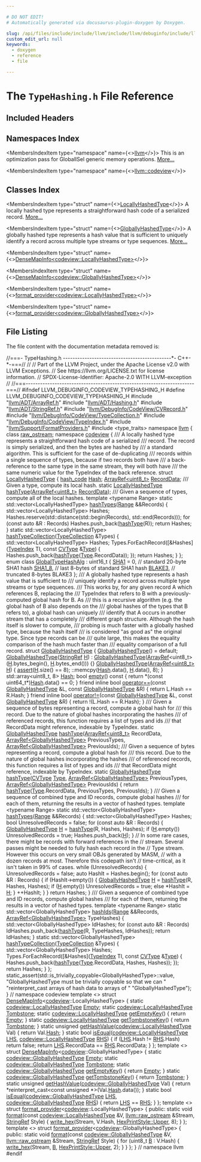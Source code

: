 ```yaml
---

# DO NOT EDIT!
# Automatically generated via docusaurus-plugin-doxygen by Doxygen.

slug: /api/files/include/include/llvm/include/llvm/debuginfo/include/llvm/debuginfo/codeview/typehashing-h
custom_edit_url: null
keywords:
  - doxygen
  - reference
  - file

---
```





# The `TypeHashing.h` File Reference

<DoxygenPage pluginConfig={pluginConfig}>



## Included Headers

<IncludesList>
<IncludesListItem
  filePath="llvm/ADT/ArrayRef.h"
  permalink="/docs/api/files/include/include/llvm/include/llvm/adt/arrayref-h"
  isLocal="true" />
<IncludesListItem
  filePath="llvm/ADT/Hashing.h"
  permalink="/docs/api/files/include/include/llvm/include/llvm/adt/hashing-h"
  isLocal="true" />
<IncludesListItem
  filePath="llvm/ADT/StringRef.h"
  permalink="/docs/api/files/include/include/llvm/include/llvm/adt/stringref-h"
  isLocal="true" />
<IncludesListItem
  filePath="llvm/DebugInfo/CodeView/CVRecord.h"
  permalink="/docs/api/files/include/include/llvm/include/llvm/debuginfo/include/llvm/debuginfo/codeview/cvrecord-h"
  isLocal="true" />
<IncludesListItem
  filePath="llvm/DebugInfo/CodeView/TypeCollection.h"
  permalink="/docs/api/files/include/include/llvm/include/llvm/debuginfo/include/llvm/debuginfo/codeview/typecollection-h"
  isLocal="true" />
<IncludesListItem
  filePath="llvm/DebugInfo/CodeView/TypeIndex.h"
  permalink="/docs/api/files/include/include/llvm/include/llvm/debuginfo/include/llvm/debuginfo/codeview/typeindex-h"
  isLocal="true" />
<IncludesListItem
  filePath="llvm/Support/FormatProviders.h"
  permalink="/docs/api/files/include/include/llvm/include/llvm/support/formatproviders-h"
  isLocal="true" />
<IncludesListItem
  filePath="type_traits"
  permalink=""
  isLocal="false" />
</IncludesList>

## Namespaces Index

<MembersIndex>

<MembersIndexItem
  type="namespace"
  name={<><a href="/docs/api/namespaces/llvm">llvm</a></>}>
This is an optimization pass for GlobalISel generic memory operations. <a href="/docs/api/namespaces/llvm/#details">More...</a>
</MembersIndexItem>

<MembersIndexItem
  type="namespace"
  name={<><a href="/docs/api/namespaces/llvm/codeview">llvm::codeview</a></>}>
</MembersIndexItem>

</MembersIndex>

## Classes Index

<MembersIndex>

<MembersIndexItem
  type="struct"
  name={<><a href="/docs/api/structs/llvm/codeview/locallyhashedtype">LocallyHashedType</a></>}>
A locally hashed type represents a straightforward hash code of a serialized record. <a href="/docs/api/structs/llvm/codeview/locallyhashedtype/#details">More...</a>
</MembersIndexItem>

<MembersIndexItem
  type="struct"
  name={<><a href="/docs/api/structs/llvm/codeview/globallyhashedtype">GloballyHashedType</a></>}>
A globally hashed type represents a hash value that is sufficient to uniquely identify a record across multiple type streams or type sequences. <a href="/docs/api/structs/llvm/codeview/globallyhashedtype/#details">More...</a>
</MembersIndexItem>

<MembersIndexItem
  type="struct"
  name={<><a href="/docs/api/structs/llvm/densemapinfo-d4c6dcfa77293e610b110598fc7b9f83">DenseMapInfo&lt;codeview::LocallyHashedType&gt;</a></>}>
</MembersIndexItem>

<MembersIndexItem
  type="struct"
  name={<><a href="/docs/api/structs/llvm/densemapinfo-faf352d6e414689b835e290211af46e2">DenseMapInfo&lt;codeview::GloballyHashedType&gt;</a></>}>
</MembersIndexItem>

<MembersIndexItem
  type="struct"
  name={<><a href="/docs/api/structs/llvm/format-provider-d4c6dcfa77293e610b110598fc7b9f83">format_provider&lt;codeview::LocallyHashedType&gt;</a></>}>
</MembersIndexItem>

<MembersIndexItem
  type="struct"
  name={<><a href="/docs/api/structs/llvm/format-provider-faf352d6e414689b835e290211af46e2">format_provider&lt;codeview::GloballyHashedType&gt;</a></>}>
</MembersIndexItem>

</MembersIndex>


## File Listing

The file content with the documentation metadata removed is:

<ProgramListing>

<Link id="l00001" /><CodeLine lineNumber="1"><Highlight kind="comment">//===- TypeHashing.h ---------------------------------------------&#42;- C++-&#42;-===//</Highlight><Highlight kind="normal"></Highlight></CodeLine>
<Link id="l00002" /><CodeLine lineNumber="2"><Highlight kind="normal"></Highlight><Highlight kind="comment">//</Highlight><Highlight kind="normal"></Highlight></CodeLine>
<Link id="l00003" /><CodeLine lineNumber="3"><Highlight kind="normal"></Highlight><Highlight kind="comment">// Part of the LLVM Project, under the Apache License v2.0 with LLVM Exceptions.</Highlight><Highlight kind="normal"></Highlight></CodeLine>
<Link id="l00004" /><CodeLine lineNumber="4"><Highlight kind="normal"></Highlight><Highlight kind="comment">// See https://llvm.org/LICENSE.txt for license information.</Highlight><Highlight kind="normal"></Highlight></CodeLine>
<Link id="l00005" /><CodeLine lineNumber="5"><Highlight kind="normal"></Highlight><Highlight kind="comment">// SPDX-License-Identifier: Apache-2.0 WITH LLVM-exception</Highlight><Highlight kind="normal"></Highlight></CodeLine>
<Link id="l00006" /><CodeLine lineNumber="6"><Highlight kind="normal"></Highlight><Highlight kind="comment">//</Highlight><Highlight kind="normal"></Highlight></CodeLine>
<Link id="l00007" /><CodeLine lineNumber="7"><Highlight kind="normal"></Highlight><Highlight kind="comment">//===----------------------------------------------------------------------===//</Highlight><Highlight kind="normal"></Highlight></CodeLine>
<Link id="l00008" /><CodeLine lineNumber="8"><Highlight kind="normal"></Highlight></CodeLine>
<Link id="l00009" /><CodeLine lineNumber="9"><Highlight kind="normal"></Highlight><Highlight kind="preprocessor">#ifndef LLVM&#95;DEBUGINFO&#95;CODEVIEW&#95;TYPEHASHING&#95;H</Highlight><Highlight kind="normal"></Highlight></CodeLine>
<Link id="l00010" /><CodeLine lineNumber="10"><Highlight kind="normal"></Highlight><Highlight kind="preprocessor">#define LLVM&#95;DEBUGINFO&#95;CODEVIEW&#95;TYPEHASHING&#95;H</Highlight><Highlight kind="normal"></Highlight></CodeLine>
<Link id="l00011" /><CodeLine lineNumber="11"><Highlight kind="normal"></Highlight></CodeLine>
<Link id="l00012" /><CodeLine lineNumber="12"><Highlight kind="normal"></Highlight><Highlight kind="preprocessor">#include &quot;<a href="/docs/api/files/include/include/llvm/include/llvm/adt/arrayref-h">llvm/ADT/ArrayRef.h</a>&quot;</Highlight><Highlight kind="normal"></Highlight></CodeLine>
<Link id="l00013" /><CodeLine lineNumber="13"><Highlight kind="normal"></Highlight><Highlight kind="preprocessor">#include &quot;<a href="/docs/api/files/include/include/llvm/include/llvm/adt/hashing-h">llvm/ADT/Hashing.h</a>&quot;</Highlight><Highlight kind="normal"></Highlight></CodeLine>
<Link id="l00014" /><CodeLine lineNumber="14"><Highlight kind="normal"></Highlight><Highlight kind="preprocessor">#include &quot;<a href="/docs/api/files/include/include/llvm/include/llvm/adt/stringref-h">llvm/ADT/StringRef.h</a>&quot;</Highlight><Highlight kind="normal"></Highlight></CodeLine>
<Link id="l00015" /><CodeLine lineNumber="15"><Highlight kind="normal"></Highlight></CodeLine>
<Link id="l00016" /><CodeLine lineNumber="16"><Highlight kind="normal"></Highlight><Highlight kind="preprocessor">#include &quot;<a href="/docs/api/files/include/include/llvm/include/llvm/debuginfo/include/llvm/debuginfo/codeview/cvrecord-h">llvm/DebugInfo/CodeView/CVRecord.h</a>&quot;</Highlight><Highlight kind="normal"></Highlight></CodeLine>
<Link id="l00017" /><CodeLine lineNumber="17"><Highlight kind="normal"></Highlight><Highlight kind="preprocessor">#include &quot;<a href="/docs/api/files/include/include/llvm/include/llvm/debuginfo/include/llvm/debuginfo/codeview/typecollection-h">llvm/DebugInfo/CodeView/TypeCollection.h</a>&quot;</Highlight><Highlight kind="normal"></Highlight></CodeLine>
<Link id="l00018" /><CodeLine lineNumber="18"><Highlight kind="normal"></Highlight><Highlight kind="preprocessor">#include &quot;<a href="/docs/api/files/include/include/llvm/include/llvm/debuginfo/include/llvm/debuginfo/codeview/typeindex-h">llvm/DebugInfo/CodeView/TypeIndex.h</a>&quot;</Highlight><Highlight kind="normal"></Highlight></CodeLine>
<Link id="l00019" /><CodeLine lineNumber="19"><Highlight kind="normal"></Highlight></CodeLine>
<Link id="l00020" /><CodeLine lineNumber="20"><Highlight kind="normal"></Highlight><Highlight kind="preprocessor">#include &quot;<a href="/docs/api/files/include/include/llvm/include/llvm/support/formatproviders-h">llvm/Support/FormatProviders.h</a>&quot;</Highlight><Highlight kind="normal"></Highlight></CodeLine>
<Link id="l00021" /><CodeLine lineNumber="21"><Highlight kind="normal"></Highlight></CodeLine>
<Link id="l00022" /><CodeLine lineNumber="22"><Highlight kind="normal"></Highlight><Highlight kind="preprocessor">#include &lt;type&#95;traits&gt;</Highlight><Highlight kind="normal"></Highlight></CodeLine>
<Link id="l00023" /><CodeLine lineNumber="23"><Highlight kind="normal"></Highlight></CodeLine>
<Link id="l00024" /><CodeLine lineNumber="24"><Highlight kind="normal"></Highlight><Highlight kind="keyword">namespace </Highlight><Highlight kind="normal"><a href="/docs/api/namespaces/llvm">llvm</a> &#123;</Highlight></CodeLine>
<Link id="l00025" /><CodeLine lineNumber="25"><Highlight kind="normal"></Highlight><Highlight kind="keyword">class </Highlight><Highlight kind="normal"><a href="/docs/api/classes/llvm/raw-ostream">raw&#95;ostream</a>;</Highlight></CodeLine>
<Link id="l00026" /><CodeLine lineNumber="26"><Highlight kind="normal"></Highlight><Highlight kind="keyword">namespace </Highlight><Highlight kind="normal"><a href="/docs/api/namespaces/llvm/codeview">codeview</a> &#123;</Highlight></CodeLine>
<Link id="l00027" /><CodeLine lineNumber="27"><Highlight kind="normal"></Highlight><Highlight kind="comment"></Highlight></CodeLine>
<Link id="l00028" /><CodeLine lineNumber="28"><Highlight kind="comment">/// A locally hashed type represents a straightforward hash code of a serialized</Highlight></CodeLine>
<Link id="l00029" /><CodeLine lineNumber="29"><Highlight kind="comment">/// record.  The record is simply serialized, and then the bytes are hashed by</Highlight></CodeLine>
<Link id="l00030" /><CodeLine lineNumber="30"><Highlight kind="comment">/// a standard algorithm.  This is sufficient for the case of de-duplicating</Highlight></CodeLine>
<Link id="l00031" /><CodeLine lineNumber="31"><Highlight kind="comment">/// records within a single sequence of types, because if two records both have</Highlight></CodeLine>
<Link id="l00032" /><CodeLine lineNumber="32"><Highlight kind="comment">/// a back-reference to the same type in the same stream, they will both have</Highlight></CodeLine>
<Link id="l00033" /><CodeLine lineNumber="33"><Highlight kind="comment">/// the same numeric value for the TypeIndex of the back reference.</Highlight><Highlight kind="normal"></Highlight></CodeLine>
<Link id="l00034" /><CodeLine lineNumber="34" lineLink="/docs/api/structs/llvm/codeview/locallyhashedtype"><Highlight kind="normal"></Highlight><Highlight kind="keyword">struct </Highlight><Highlight kind="normal"><a href="/docs/api/structs/llvm/codeview/locallyhashedtype">LocallyHashedType</a> &#123;</Highlight></CodeLine>
<Link id="l00035" /><CodeLine lineNumber="35" lineLink="/docs/api/structs/llvm/codeview/locallyhashedtype/#a85cd82d5bbaa083c57837d4c8b3f8578"><Highlight kind="normal">  <a href="/docs/api/classes/llvm/hash-code">hash&#95;code</a> <a href="/docs/api/structs/llvm/codeview/locallyhashedtype/#a85cd82d5bbaa083c57837d4c8b3f8578">Hash</a>;</Highlight></CodeLine>
<Link id="l00036" /><CodeLine lineNumber="36" lineLink="/docs/api/structs/llvm/codeview/locallyhashedtype/#aa9b806a28c3c7d7ea24c0d3c0d265949"><Highlight kind="normal">  <a href="/docs/api/classes/llvm/arrayref">ArrayRef&lt;uint8&#95;t&gt;</a> <a href="/docs/api/structs/llvm/codeview/locallyhashedtype/#aa9b806a28c3c7d7ea24c0d3c0d265949">RecordData</a>;</Highlight></CodeLine>
<Link id="l00037" /><CodeLine lineNumber="37"><Highlight kind="normal"></Highlight><Highlight kind="comment"></Highlight></CodeLine>
<Link id="l00038" /><CodeLine lineNumber="38"><Highlight kind="comment">  /// Given a type, compute its local hash.</Highlight><Highlight kind="normal"></Highlight></CodeLine>
<Link id="l00039" /><CodeLine lineNumber="39"><Highlight kind="normal">  </Highlight><Highlight kind="keyword">static</Highlight><Highlight kind="normal"> <a href="/docs/api/structs/llvm/codeview/locallyhashedtype">LocallyHashedType</a> <a href="/docs/api/structs/llvm/codeview/locallyhashedtype/#a95b9c5b9df74bf984d5d5ad171f7c7fc">hashType</a>(<a href="/docs/api/classes/llvm/arrayref">ArrayRef&lt;uint8&#95;t&gt;</a> <a href="/docs/api/structs/llvm/codeview/locallyhashedtype/#aa9b806a28c3c7d7ea24c0d3c0d265949">RecordData</a>);</Highlight></CodeLine>
<Link id="l00040" /><CodeLine lineNumber="40"><Highlight kind="normal"></Highlight><Highlight kind="comment"></Highlight></CodeLine>
<Link id="l00041" /><CodeLine lineNumber="41"><Highlight kind="comment">  /// Given a sequence of types, compute all of the local hashes.</Highlight><Highlight kind="normal"></Highlight></CodeLine>
<Link id="l00042" /><CodeLine lineNumber="42"><Highlight kind="normal">  </Highlight><Highlight kind="keyword">template</Highlight><Highlight kind="normal"> &lt;</Highlight><Highlight kind="keyword">typename</Highlight><Highlight kind="normal"> Range&gt;</Highlight></CodeLine>
<Link id="l00043" /><CodeLine lineNumber="43" lineLink="/docs/api/structs/llvm/codeview/locallyhashedtype/#aeb25ac1007b36d17e21eae83b855f01f"><Highlight kind="normal">  </Highlight><Highlight kind="keyword">static</Highlight><Highlight kind="normal"> std::vector&lt;LocallyHashedType&gt; <a href="/docs/api/structs/llvm/codeview/locallyhashedtype/#aeb25ac1007b36d17e21eae83b855f01f">hashTypes</a>(<a href="/docs/api/files/lib/lib/target/lib/target/nvptx/nvvmintrrange-cpp/#a34bd74317e3f04bfc4318c2d1a470877">Range</a> &amp;&amp;Records) &#123;</Highlight></CodeLine>
<Link id="l00044" /><CodeLine lineNumber="44"><Highlight kind="normal">    std::vector&lt;LocallyHashedType&gt; Hashes;</Highlight></CodeLine>
<Link id="l00045" /><CodeLine lineNumber="45"><Highlight kind="normal">    Hashes.reserve(std::distance(std::begin(Records), std::end(Records)));</Highlight></CodeLine>
<Link id="l00046" /><CodeLine lineNumber="46"><Highlight kind="normal">    </Highlight><Highlight kind="keywordflow">for</Highlight><Highlight kind="normal"> (</Highlight><Highlight kind="keyword">const</Highlight><Highlight kind="normal"> </Highlight><Highlight kind="keyword">auto</Highlight><Highlight kind="normal"> &amp;R : Records)</Highlight></CodeLine>
<Link id="l00047" /><CodeLine lineNumber="47"><Highlight kind="normal">      Hashes.push&#95;back(<a href="/docs/api/structs/llvm/codeview/locallyhashedtype/#a95b9c5b9df74bf984d5d5ad171f7c7fc">hashType</a>(R));</Highlight></CodeLine>
<Link id="l00048" /><CodeLine lineNumber="48"><Highlight kind="normal"></Highlight></CodeLine>
<Link id="l00049" /><CodeLine lineNumber="49"><Highlight kind="normal">    </Highlight><Highlight kind="keywordflow">return</Highlight><Highlight kind="normal"> Hashes;</Highlight></CodeLine>
<Link id="l00050" /><CodeLine lineNumber="50"><Highlight kind="normal">  &#125;</Highlight></CodeLine>
<Link id="l00051" /><CodeLine lineNumber="51"><Highlight kind="normal"></Highlight></CodeLine>
<Link id="l00052" /><CodeLine lineNumber="52"><Highlight kind="normal">  </Highlight><Highlight kind="keyword">static</Highlight><Highlight kind="normal"> std::vector&lt;LocallyHashedType&gt;</Highlight></CodeLine>
<Link id="l00053" /><CodeLine lineNumber="53" lineLink="/docs/api/structs/llvm/codeview/locallyhashedtype/#a4d9d240204f798f816a5c00574041a86"><Highlight kind="normal">  <a href="/docs/api/structs/llvm/codeview/locallyhashedtype/#a4d9d240204f798f816a5c00574041a86">hashTypeCollection</a>(<a href="/docs/api/classes/llvm/codeview/typecollection">TypeCollection</a> &amp;Types) &#123;</Highlight></CodeLine>
<Link id="l00054" /><CodeLine lineNumber="54"><Highlight kind="normal">    std::vector&lt;LocallyHashedType&gt; Hashes;</Highlight></CodeLine>
<Link id="l00055" /><CodeLine lineNumber="55"><Highlight kind="normal">    Types.ForEachRecord(&#91;&amp;Hashes&#93;(<a href="/docs/api/classes/llvm/codeview/typeindex">TypeIndex</a> TI, </Highlight><Highlight kind="keyword">const</Highlight><Highlight kind="normal"> <a href="/docs/api/namespaces/llvm/codeview/#a238eda31f74c0f0f3224f71b50b7d165">CVType</a> &amp;<a href="/docs/api/classes/llvm/type">Type</a>) &#123;</Highlight></CodeLine>
<Link id="l00056" /><CodeLine lineNumber="56"><Highlight kind="normal">      Hashes.push&#95;back(<a href="/docs/api/structs/llvm/codeview/locallyhashedtype/#a95b9c5b9df74bf984d5d5ad171f7c7fc">hashType</a>(<a href="/docs/api/classes/llvm/type">Type</a>.RecordData));</Highlight></CodeLine>
<Link id="l00057" /><CodeLine lineNumber="57"><Highlight kind="normal">    &#125;);</Highlight></CodeLine>
<Link id="l00058" /><CodeLine lineNumber="58"><Highlight kind="normal">    </Highlight><Highlight kind="keywordflow">return</Highlight><Highlight kind="normal"> Hashes;</Highlight></CodeLine>
<Link id="l00059" /><CodeLine lineNumber="59"><Highlight kind="normal">  &#125;</Highlight></CodeLine>
<Link id="l00060" /><CodeLine lineNumber="60"><Highlight kind="normal">&#125;;</Highlight></CodeLine>
<Link id="l00061" /><CodeLine lineNumber="61"><Highlight kind="normal"></Highlight></CodeLine>
<Link id="l00062" /><CodeLine lineNumber="62" lineLink="/docs/api/namespaces/llvm/codeview/#a1ec06922412c1f297e72b2134072621d"><Highlight kind="normal"></Highlight><Highlight kind="keyword">enum class</Highlight><Highlight kind="normal"> <a href="/docs/api/namespaces/llvm/codeview/#a1ec06922412c1f297e72b2134072621d">GlobalTypeHashAlg</a> : uint16&#95;t &#123;</Highlight></CodeLine>
<Link id="l00063" /><CodeLine lineNumber="63" lineLink="/docs/api/namespaces/llvm/codeview/#a1ec06922412c1f297e72b2134072621da9a9f4eb6d0036a164588b6ee74390442"><Highlight kind="normal">  <a href="/docs/api/namespaces/llvm/codeview/#ac62eaa823ce96895afe82d6676aaae21a9a9f4eb6d0036a164588b6ee74390442">SHA1</a> = 0, </Highlight><Highlight kind="comment">// standard 20-byte SHA1 hash</Highlight><Highlight kind="normal"></Highlight></CodeLine>
<Link id="l00064" /><CodeLine lineNumber="64" lineLink="/docs/api/namespaces/llvm/codeview/#a1ec06922412c1f297e72b2134072621da37fcf8f9674a0c9ef61a6dea438cc79f"><Highlight kind="normal">  <a href="/docs/api/namespaces/llvm/codeview/#a1ec06922412c1f297e72b2134072621da37fcf8f9674a0c9ef61a6dea438cc79f">SHA1&#95;8</a>,   </Highlight><Highlight kind="comment">// last 8-bytes of standard SHA1 hash</Highlight><Highlight kind="normal"></Highlight></CodeLine>
<Link id="l00065" /><CodeLine lineNumber="65" lineLink="/docs/api/namespaces/llvm/codeview/#a1ec06922412c1f297e72b2134072621da021508d03d4b477e1a922f793599d69f"><Highlight kind="normal">  <a href="/docs/api/namespaces/llvm/codeview/#a1ec06922412c1f297e72b2134072621da021508d03d4b477e1a922f793599d69f">BLAKE3</a>,   </Highlight><Highlight kind="comment">// truncated 8-bytes BLAKE3</Highlight><Highlight kind="normal"></Highlight></CodeLine>
<Link id="l00066" /><CodeLine lineNumber="66"><Highlight kind="normal">&#125;;</Highlight></CodeLine>
<Link id="l00067" /><CodeLine lineNumber="67"><Highlight kind="normal"></Highlight><Highlight kind="comment"></Highlight></CodeLine>
<Link id="l00068" /><CodeLine lineNumber="68"><Highlight kind="comment">/// A globally hashed type represents a hash value that is sufficient to</Highlight></CodeLine>
<Link id="l00069" /><CodeLine lineNumber="69"><Highlight kind="comment">/// uniquely identify a record across multiple type streams or type sequences.</Highlight></CodeLine>
<Link id="l00070" /><CodeLine lineNumber="70"><Highlight kind="comment">/// This works by, for any given record A which references B, replacing the</Highlight></CodeLine>
<Link id="l00071" /><CodeLine lineNumber="71"><Highlight kind="comment">/// TypeIndex that refers to B with a previously-computed global hash for B.  As</Highlight></CodeLine>
<Link id="l00072" /><CodeLine lineNumber="72"><Highlight kind="comment">/// this is a recursive algorithm (e.g. the global hash of B also depends on the</Highlight></CodeLine>
<Link id="l00073" /><CodeLine lineNumber="73"><Highlight kind="comment">/// global hashes of the types that B refers to), a global hash can uniquely</Highlight></CodeLine>
<Link id="l00074" /><CodeLine lineNumber="74"><Highlight kind="comment">/// identify that A occurs in another stream that has a completely</Highlight></CodeLine>
<Link id="l00075" /><CodeLine lineNumber="75"><Highlight kind="comment">/// different graph structure.  Although the hash itself is slower to compute,</Highlight></CodeLine>
<Link id="l00076" /><CodeLine lineNumber="76"><Highlight kind="comment">/// probing is much faster with a globally hashed type, because the hash itself</Highlight></CodeLine>
<Link id="l00077" /><CodeLine lineNumber="77"><Highlight kind="comment">/// is considered &quot;as good as&quot; the original type.  Since type records can be</Highlight></CodeLine>
<Link id="l00078" /><CodeLine lineNumber="78"><Highlight kind="comment">/// quite large, this makes the equality comparison of the hash much faster than</Highlight></CodeLine>
<Link id="l00079" /><CodeLine lineNumber="79"><Highlight kind="comment">/// equality comparison of a full record.</Highlight><Highlight kind="normal"></Highlight></CodeLine>
<Link id="l00080" /><CodeLine lineNumber="80" lineLink="/docs/api/structs/llvm/codeview/globallyhashedtype"><Highlight kind="normal"></Highlight><Highlight kind="keyword">struct </Highlight><Highlight kind="normal"><a href="/docs/api/structs/llvm/codeview/globallyhashedtype/#a9d71869a4b3222d94a767d6acaf44bfb">GloballyHashedType</a> &#123;</Highlight></CodeLine>
<Link id="l00081" /><CodeLine lineNumber="81" lineLink="/docs/api/structs/llvm/codeview/globallyhashedtype/#a9d71869a4b3222d94a767d6acaf44bfb"><Highlight kind="normal">  <a href="/docs/api/structs/llvm/codeview/globallyhashedtype/#a9d71869a4b3222d94a767d6acaf44bfb">GloballyHashedType</a>() = </Highlight><Highlight kind="keywordflow">default</Highlight><Highlight kind="normal">;</Highlight></CodeLine>
<Link id="l00082" /><CodeLine lineNumber="82" lineLink="/docs/api/structs/llvm/codeview/globallyhashedtype/#a6187e62765a3436e1a54be53185b2851"><Highlight kind="normal">  <a href="/docs/api/structs/llvm/codeview/globallyhashedtype/#a6187e62765a3436e1a54be53185b2851">GloballyHashedType</a>(<a href="/docs/api/classes/llvm/stringref">StringRef</a> <a href="/docs/api/files/lib/lib/support/md5-cpp/#ae42219072d798876e6b08e6b78614ff6">H</a>)</Highlight></CodeLine>
<Link id="l00083" /><CodeLine lineNumber="83"><Highlight kind="normal">      : <a href="/docs/api/structs/llvm/codeview/globallyhashedtype/#a9d71869a4b3222d94a767d6acaf44bfb">GloballyHashedType</a>(<a href="/docs/api/classes/llvm/arrayref">ArrayRef</a>&lt;uint8&#95;t&gt;(<a href="/docs/api/files/lib/lib/support/md5-cpp/#ae42219072d798876e6b08e6b78614ff6">H</a>.bytes&#95;begin(), <a href="/docs/api/files/lib/lib/support/md5-cpp/#ae42219072d798876e6b08e6b78614ff6">H</a>.bytes&#95;end())) &#123;&#125;</Highlight></CodeLine>
<Link id="l00084" /><CodeLine lineNumber="84" lineLink="/docs/api/structs/llvm/codeview/globallyhashedtype/#abb0a4bd82eb78f6b5d05100ecda36ca3"><Highlight kind="normal">  <a href="/docs/api/structs/llvm/codeview/globallyhashedtype/#abb0a4bd82eb78f6b5d05100ecda36ca3">GloballyHashedType</a>(<a href="/docs/api/classes/llvm/arrayref">ArrayRef&lt;uint8&#95;t&gt;</a> <a href="/docs/api/files/lib/lib/support/md5-cpp/#ae42219072d798876e6b08e6b78614ff6">H</a>) &#123;</Highlight></CodeLine>
<Link id="l00085" /><CodeLine lineNumber="85"><Highlight kind="normal">    <a href="/docs/api/files/lib/lib/target/lib/target/amdgpu/silowercontrolflow-cpp/#a4868c5d81c5ccc98c47aeab6244346a0">assert</a>(<a href="/docs/api/files/lib/lib/support/md5-cpp/#ae42219072d798876e6b08e6b78614ff6">H</a>.size() == 8);</Highlight></CodeLine>
<Link id="l00086" /><CodeLine lineNumber="86"><Highlight kind="normal">    ::memcpy(<a href="/docs/api/structs/llvm/codeview/globallyhashedtype/#af39bc903015b6ff04b69408fd3d540e8">Hash</a>.data(), <a href="/docs/api/files/lib/lib/support/md5-cpp/#ae42219072d798876e6b08e6b78614ff6">H</a>.data(), 8);</Highlight></CodeLine>
<Link id="l00087" /><CodeLine lineNumber="87"><Highlight kind="normal">  &#125;</Highlight></CodeLine>
<Link id="l00088" /><CodeLine lineNumber="88" lineLink="/docs/api/structs/llvm/codeview/globallyhashedtype/#af39bc903015b6ff04b69408fd3d540e8"><Highlight kind="normal">  std::array&lt;uint8&#95;t, 8&gt; <a href="/docs/api/structs/llvm/codeview/globallyhashedtype/#af39bc903015b6ff04b69408fd3d540e8">Hash</a>;</Highlight></CodeLine>
<Link id="l00089" /><CodeLine lineNumber="89"><Highlight kind="normal"></Highlight></CodeLine>
<Link id="l00090" /><CodeLine lineNumber="90" lineLink="/docs/api/structs/llvm/codeview/globallyhashedtype/#ab008cff866a105b3ac98224eae319368"><Highlight kind="normal">  </Highlight><Highlight kind="keywordtype">bool</Highlight><Highlight kind="normal"> <a href="/docs/api/structs/llvm/codeview/globallyhashedtype/#ab008cff866a105b3ac98224eae319368">empty</a>()</Highlight><Highlight kind="keyword"> const </Highlight><Highlight kind="normal">&#123; </Highlight><Highlight kind="keywordflow">return</Highlight><Highlight kind="normal"> &#42;(</Highlight><Highlight kind="keyword">const</Highlight><Highlight kind="normal"> uint64&#95;t&#42;)<a href="/docs/api/structs/llvm/codeview/globallyhashedtype/#af39bc903015b6ff04b69408fd3d540e8">Hash</a>.data() == 0; &#125;</Highlight></CodeLine>
<Link id="l00091" /><CodeLine lineNumber="91"><Highlight kind="normal"></Highlight></CodeLine>
<Link id="l00092" /><CodeLine lineNumber="92" lineLink="/docs/api/structs/llvm/codeview/globallyhashedtype/#abb717a0de847b653248386cd876bb769"><Highlight kind="normal">  </Highlight><Highlight kind="keyword">friend</Highlight><Highlight kind="normal"> </Highlight><Highlight kind="keyword">inline</Highlight><Highlight kind="normal"> </Highlight><Highlight kind="keywordtype">bool</Highlight><Highlight kind="normal"> <a href="/docs/api/structs/llvm/codeview/globallyhashedtype/#abb717a0de847b653248386cd876bb769">operator==</a>(</Highlight><Highlight kind="keyword">const</Highlight><Highlight kind="normal"> <a href="/docs/api/structs/llvm/codeview/globallyhashedtype/#a9d71869a4b3222d94a767d6acaf44bfb">GloballyHashedType</a> &amp;L,</Highlight></CodeLine>
<Link id="l00093" /><CodeLine lineNumber="93"><Highlight kind="normal">                                </Highlight><Highlight kind="keyword">const</Highlight><Highlight kind="normal"> <a href="/docs/api/structs/llvm/codeview/globallyhashedtype/#a9d71869a4b3222d94a767d6acaf44bfb">GloballyHashedType</a> &amp;R) &#123;</Highlight></CodeLine>
<Link id="l00094" /><CodeLine lineNumber="94"><Highlight kind="normal">    </Highlight><Highlight kind="keywordflow">return</Highlight><Highlight kind="normal"> L.Hash == R.Hash;</Highlight></CodeLine>
<Link id="l00095" /><CodeLine lineNumber="95"><Highlight kind="normal">  &#125;</Highlight></CodeLine>
<Link id="l00096" /><CodeLine lineNumber="96"><Highlight kind="normal"></Highlight></CodeLine>
<Link id="l00097" /><CodeLine lineNumber="97" lineLink="/docs/api/structs/llvm/codeview/globallyhashedtype/#afe715f25e75d67f1cd3af29f74b6b7a2"><Highlight kind="normal">  </Highlight><Highlight kind="keyword">friend</Highlight><Highlight kind="normal"> </Highlight><Highlight kind="keyword">inline</Highlight><Highlight kind="normal"> </Highlight><Highlight kind="keywordtype">bool</Highlight><Highlight kind="normal"> <a href="/docs/api/structs/llvm/codeview/globallyhashedtype/#afe715f25e75d67f1cd3af29f74b6b7a2">operator!=</a>(</Highlight><Highlight kind="keyword">const</Highlight><Highlight kind="normal"> <a href="/docs/api/structs/llvm/codeview/globallyhashedtype/#a9d71869a4b3222d94a767d6acaf44bfb">GloballyHashedType</a> &amp;L,</Highlight></CodeLine>
<Link id="l00098" /><CodeLine lineNumber="98"><Highlight kind="normal">                                </Highlight><Highlight kind="keyword">const</Highlight><Highlight kind="normal"> <a href="/docs/api/structs/llvm/codeview/globallyhashedtype/#a9d71869a4b3222d94a767d6acaf44bfb">GloballyHashedType</a> &amp;R) &#123;</Highlight></CodeLine>
<Link id="l00099" /><CodeLine lineNumber="99"><Highlight kind="normal">    </Highlight><Highlight kind="keywordflow">return</Highlight><Highlight kind="normal"> !(L.Hash == R.Hash);</Highlight></CodeLine>
<Link id="l00100" /><CodeLine lineNumber="100"><Highlight kind="normal">  &#125;</Highlight></CodeLine>
<Link id="l00101" /><CodeLine lineNumber="101"><Highlight kind="normal"></Highlight><Highlight kind="comment"></Highlight></CodeLine>
<Link id="l00102" /><CodeLine lineNumber="102"><Highlight kind="comment">  /// Given a sequence of bytes representing a record, compute a global hash for</Highlight></CodeLine>
<Link id="l00103" /><CodeLine lineNumber="103"><Highlight kind="comment">  /// this record.  Due to the nature of global hashes incorporating the hashes</Highlight></CodeLine>
<Link id="l00104" /><CodeLine lineNumber="104"><Highlight kind="comment">  /// of referenced records, this function requires a list of types and ids</Highlight></CodeLine>
<Link id="l00105" /><CodeLine lineNumber="105"><Highlight kind="comment">  /// that RecordData might reference, indexable by TypeIndex.</Highlight><Highlight kind="normal"></Highlight></CodeLine>
<Link id="l00106" /><CodeLine lineNumber="106"><Highlight kind="normal">  </Highlight><Highlight kind="keyword">static</Highlight><Highlight kind="normal"> <a href="/docs/api/structs/llvm/codeview/globallyhashedtype">GloballyHashedType</a> <a href="/docs/api/structs/llvm/codeview/globallyhashedtype/#acc7b052c15351bf328b64c17027eae9d">hashType</a>(<a href="/docs/api/classes/llvm/arrayref">ArrayRef&lt;uint8&#95;t&gt;</a> RecordData,</Highlight></CodeLine>
<Link id="l00107" /><CodeLine lineNumber="107"><Highlight kind="normal">                                     <a href="/docs/api/classes/llvm/arrayref">ArrayRef&lt;GloballyHashedType&gt;</a> PreviousTypes,</Highlight></CodeLine>
<Link id="l00108" /><CodeLine lineNumber="108"><Highlight kind="normal">                                     <a href="/docs/api/classes/llvm/arrayref">ArrayRef&lt;GloballyHashedType&gt;</a> PreviousIds);</Highlight></CodeLine>
<Link id="l00109" /><CodeLine lineNumber="109"><Highlight kind="normal"></Highlight><Highlight kind="comment"></Highlight></CodeLine>
<Link id="l00110" /><CodeLine lineNumber="110"><Highlight kind="comment">  /// Given a sequence of bytes representing a record, compute a global hash for</Highlight></CodeLine>
<Link id="l00111" /><CodeLine lineNumber="111"><Highlight kind="comment">  /// this record.  Due to the nature of global hashes incorporating the hashes</Highlight></CodeLine>
<Link id="l00112" /><CodeLine lineNumber="112"><Highlight kind="comment">  /// of referenced records, this function requires a list of types and ids</Highlight></CodeLine>
<Link id="l00113" /><CodeLine lineNumber="113"><Highlight kind="comment">  /// that RecordData might reference, indexable by TypeIndex.</Highlight><Highlight kind="normal"></Highlight></CodeLine>
<Link id="l00114" /><CodeLine lineNumber="114" lineLink="/docs/api/structs/llvm/codeview/globallyhashedtype/#a255d317ab4d329682e293822425f1b8a"><Highlight kind="normal">  </Highlight><Highlight kind="keyword">static</Highlight><Highlight kind="normal"> <a href="/docs/api/structs/llvm/codeview/globallyhashedtype/#a9d71869a4b3222d94a767d6acaf44bfb">GloballyHashedType</a> <a href="/docs/api/structs/llvm/codeview/globallyhashedtype/#a255d317ab4d329682e293822425f1b8a">hashType</a>(<a href="/docs/api/namespaces/llvm/codeview/#a238eda31f74c0f0f3224f71b50b7d165">CVType</a> <a href="/docs/api/classes/llvm/type">Type</a>,</Highlight></CodeLine>
<Link id="l00115" /><CodeLine lineNumber="115"><Highlight kind="normal">                                     <a href="/docs/api/classes/llvm/arrayref">ArrayRef&lt;GloballyHashedType&gt;</a> PreviousTypes,</Highlight></CodeLine>
<Link id="l00116" /><CodeLine lineNumber="116"><Highlight kind="normal">                                     <a href="/docs/api/classes/llvm/arrayref">ArrayRef&lt;GloballyHashedType&gt;</a> PreviousIds) &#123;</Highlight></CodeLine>
<Link id="l00117" /><CodeLine lineNumber="117"><Highlight kind="normal">    </Highlight><Highlight kind="keywordflow">return</Highlight><Highlight kind="normal"> <a href="/docs/api/structs/llvm/codeview/globallyhashedtype/#acc7b052c15351bf328b64c17027eae9d">hashType</a>(<a href="/docs/api/classes/llvm/type">Type</a>.RecordData, PreviousTypes, PreviousIds);</Highlight></CodeLine>
<Link id="l00118" /><CodeLine lineNumber="118"><Highlight kind="normal">  &#125;</Highlight></CodeLine>
<Link id="l00119" /><CodeLine lineNumber="119"><Highlight kind="normal"></Highlight><Highlight kind="comment"></Highlight></CodeLine>
<Link id="l00120" /><CodeLine lineNumber="120"><Highlight kind="comment">  /// Given a sequence of combined type and ID records, compute global hashes</Highlight></CodeLine>
<Link id="l00121" /><CodeLine lineNumber="121"><Highlight kind="comment">  /// for each of them, returning the results in a vector of hashed types.</Highlight><Highlight kind="normal"></Highlight></CodeLine>
<Link id="l00122" /><CodeLine lineNumber="122"><Highlight kind="normal">  </Highlight><Highlight kind="keyword">template</Highlight><Highlight kind="normal"> &lt;</Highlight><Highlight kind="keyword">typename</Highlight><Highlight kind="normal"> Range&gt;</Highlight></CodeLine>
<Link id="l00123" /><CodeLine lineNumber="123" lineLink="/docs/api/structs/llvm/codeview/globallyhashedtype/#a5f7fce68e7d728ac1022557a7b957a44"><Highlight kind="normal">  </Highlight><Highlight kind="keyword">static</Highlight><Highlight kind="normal"> std::vector&lt;GloballyHashedType&gt; <a href="/docs/api/structs/llvm/codeview/globallyhashedtype/#a5f7fce68e7d728ac1022557a7b957a44">hashTypes</a>(<a href="/docs/api/files/lib/lib/target/lib/target/nvptx/nvvmintrrange-cpp/#a34bd74317e3f04bfc4318c2d1a470877">Range</a> &amp;&amp;Records) &#123;</Highlight></CodeLine>
<Link id="l00124" /><CodeLine lineNumber="124"><Highlight kind="normal">    std::vector&lt;GloballyHashedType&gt; Hashes;</Highlight></CodeLine>
<Link id="l00125" /><CodeLine lineNumber="125"><Highlight kind="normal">    </Highlight><Highlight kind="keywordtype">bool</Highlight><Highlight kind="normal"> UnresolvedRecords = </Highlight><Highlight kind="keyword">false</Highlight><Highlight kind="normal">;</Highlight></CodeLine>
<Link id="l00126" /><CodeLine lineNumber="126"><Highlight kind="normal">    </Highlight><Highlight kind="keywordflow">for</Highlight><Highlight kind="normal"> (</Highlight><Highlight kind="keyword">const</Highlight><Highlight kind="normal"> </Highlight><Highlight kind="keyword">auto</Highlight><Highlight kind="normal"> &amp;R : Records) &#123;</Highlight></CodeLine>
<Link id="l00127" /><CodeLine lineNumber="127"><Highlight kind="normal">      <a href="/docs/api/structs/llvm/codeview/globallyhashedtype/#a9d71869a4b3222d94a767d6acaf44bfb">GloballyHashedType</a> <a href="/docs/api/files/lib/lib/support/md5-cpp/#ae42219072d798876e6b08e6b78614ff6">H</a> = <a href="/docs/api/structs/llvm/codeview/globallyhashedtype/#acc7b052c15351bf328b64c17027eae9d">hashType</a>(R, Hashes, Hashes);</Highlight></CodeLine>
<Link id="l00128" /><CodeLine lineNumber="128"><Highlight kind="normal">      </Highlight><Highlight kind="keywordflow">if</Highlight><Highlight kind="normal"> (<a href="/docs/api/files/lib/lib/support/md5-cpp/#ae42219072d798876e6b08e6b78614ff6">H</a>.empty())</Highlight></CodeLine>
<Link id="l00129" /><CodeLine lineNumber="129"><Highlight kind="normal">        UnresolvedRecords = </Highlight><Highlight kind="keyword">true</Highlight><Highlight kind="normal">;</Highlight></CodeLine>
<Link id="l00130" /><CodeLine lineNumber="130"><Highlight kind="normal">      Hashes.push&#95;back(<a href="/docs/api/files/lib/lib/support/md5-cpp/#ae42219072d798876e6b08e6b78614ff6">H</a>);</Highlight></CodeLine>
<Link id="l00131" /><CodeLine lineNumber="131"><Highlight kind="normal">    &#125;</Highlight></CodeLine>
<Link id="l00132" /><CodeLine lineNumber="132"><Highlight kind="normal"></Highlight></CodeLine>
<Link id="l00133" /><CodeLine lineNumber="133"><Highlight kind="normal">    </Highlight><Highlight kind="comment">// In some rare cases, there might be records with forward references in the</Highlight><Highlight kind="normal"></Highlight></CodeLine>
<Link id="l00134" /><CodeLine lineNumber="134"><Highlight kind="normal">    </Highlight><Highlight kind="comment">// stream. Several passes might be needed to fully hash each record in the</Highlight><Highlight kind="normal"></Highlight></CodeLine>
<Link id="l00135" /><CodeLine lineNumber="135"><Highlight kind="normal">    </Highlight><Highlight kind="comment">// Type stream. However this occurs on very small OBJs generated by MASM,</Highlight><Highlight kind="normal"></Highlight></CodeLine>
<Link id="l00136" /><CodeLine lineNumber="136"><Highlight kind="normal">    </Highlight><Highlight kind="comment">// with a dozen records at most. Therefore this codepath isn&#39;t</Highlight><Highlight kind="normal"></Highlight></CodeLine>
<Link id="l00137" /><CodeLine lineNumber="137"><Highlight kind="normal">    </Highlight><Highlight kind="comment">// time-critical, as it isn&#39;t taken in 99% of cases.</Highlight><Highlight kind="normal"></Highlight></CodeLine>
<Link id="l00138" /><CodeLine lineNumber="138"><Highlight kind="normal">    </Highlight><Highlight kind="keywordflow">while</Highlight><Highlight kind="normal"> (UnresolvedRecords) &#123;</Highlight></CodeLine>
<Link id="l00139" /><CodeLine lineNumber="139"><Highlight kind="normal">      UnresolvedRecords = </Highlight><Highlight kind="keyword">false</Highlight><Highlight kind="normal">;</Highlight></CodeLine>
<Link id="l00140" /><CodeLine lineNumber="140"><Highlight kind="normal">      </Highlight><Highlight kind="keyword">auto</Highlight><Highlight kind="normal"> HashIt = Hashes.begin();</Highlight></CodeLine>
<Link id="l00141" /><CodeLine lineNumber="141"><Highlight kind="normal">      </Highlight><Highlight kind="keywordflow">for</Highlight><Highlight kind="normal"> (</Highlight><Highlight kind="keyword">const</Highlight><Highlight kind="normal"> </Highlight><Highlight kind="keyword">auto</Highlight><Highlight kind="normal"> &amp;R : Records) &#123;</Highlight></CodeLine>
<Link id="l00142" /><CodeLine lineNumber="142"><Highlight kind="normal">        </Highlight><Highlight kind="keywordflow">if</Highlight><Highlight kind="normal"> (HashIt-&gt;empty()) &#123;</Highlight></CodeLine>
<Link id="l00143" /><CodeLine lineNumber="143"><Highlight kind="normal">          <a href="/docs/api/structs/llvm/codeview/globallyhashedtype/#a9d71869a4b3222d94a767d6acaf44bfb">GloballyHashedType</a> <a href="/docs/api/files/lib/lib/support/md5-cpp/#ae42219072d798876e6b08e6b78614ff6">H</a> = <a href="/docs/api/structs/llvm/codeview/globallyhashedtype/#acc7b052c15351bf328b64c17027eae9d">hashType</a>(R, Hashes, Hashes);</Highlight></CodeLine>
<Link id="l00144" /><CodeLine lineNumber="144"><Highlight kind="normal">          </Highlight><Highlight kind="keywordflow">if</Highlight><Highlight kind="normal"> (<a href="/docs/api/files/lib/lib/support/md5-cpp/#ae42219072d798876e6b08e6b78614ff6">H</a>.empty())</Highlight></CodeLine>
<Link id="l00145" /><CodeLine lineNumber="145"><Highlight kind="normal">            UnresolvedRecords = </Highlight><Highlight kind="keyword">true</Highlight><Highlight kind="normal">;</Highlight></CodeLine>
<Link id="l00146" /><CodeLine lineNumber="146"><Highlight kind="normal">          </Highlight><Highlight kind="keywordflow">else</Highlight><Highlight kind="normal"></Highlight></CodeLine>
<Link id="l00147" /><CodeLine lineNumber="147"><Highlight kind="normal">            &#42;HashIt = <a href="/docs/api/files/lib/lib/support/md5-cpp/#ae42219072d798876e6b08e6b78614ff6">H</a>;</Highlight></CodeLine>
<Link id="l00148" /><CodeLine lineNumber="148"><Highlight kind="normal">        &#125;</Highlight></CodeLine>
<Link id="l00149" /><CodeLine lineNumber="149"><Highlight kind="normal">        ++HashIt;</Highlight></CodeLine>
<Link id="l00150" /><CodeLine lineNumber="150"><Highlight kind="normal">      &#125;</Highlight></CodeLine>
<Link id="l00151" /><CodeLine lineNumber="151"><Highlight kind="normal">    &#125;</Highlight></CodeLine>
<Link id="l00152" /><CodeLine lineNumber="152"><Highlight kind="normal"></Highlight></CodeLine>
<Link id="l00153" /><CodeLine lineNumber="153"><Highlight kind="normal">    </Highlight><Highlight kind="keywordflow">return</Highlight><Highlight kind="normal"> Hashes;</Highlight></CodeLine>
<Link id="l00154" /><CodeLine lineNumber="154"><Highlight kind="normal">  &#125;</Highlight></CodeLine>
<Link id="l00155" /><CodeLine lineNumber="155"><Highlight kind="normal"></Highlight><Highlight kind="comment"></Highlight></CodeLine>
<Link id="l00156" /><CodeLine lineNumber="156"><Highlight kind="comment">  /// Given a sequence of combined type and ID records, compute global hashes</Highlight></CodeLine>
<Link id="l00157" /><CodeLine lineNumber="157"><Highlight kind="comment">  /// for each of them, returning the results in a vector of hashed types.</Highlight><Highlight kind="normal"></Highlight></CodeLine>
<Link id="l00158" /><CodeLine lineNumber="158"><Highlight kind="normal">  </Highlight><Highlight kind="keyword">template</Highlight><Highlight kind="normal"> &lt;</Highlight><Highlight kind="keyword">typename</Highlight><Highlight kind="normal"> Range&gt;</Highlight></CodeLine>
<Link id="l00159" /><CodeLine lineNumber="159"><Highlight kind="normal">  </Highlight><Highlight kind="keyword">static</Highlight><Highlight kind="normal"> std::vector&lt;GloballyHashedType&gt;</Highlight></CodeLine>
<Link id="l00160" /><CodeLine lineNumber="160" lineLink="/docs/api/structs/llvm/codeview/globallyhashedtype/#a408fc14381e372f9f2a0ec355c67851e"><Highlight kind="normal">  <a href="/docs/api/structs/llvm/codeview/globallyhashedtype/#a408fc14381e372f9f2a0ec355c67851e">hashIds</a>(<a href="/docs/api/files/lib/lib/target/lib/target/nvptx/nvvmintrrange-cpp/#a34bd74317e3f04bfc4318c2d1a470877">Range</a> &amp;&amp;Records, <a href="/docs/api/classes/llvm/arrayref">ArrayRef&lt;GloballyHashedType&gt;</a> TypeHashes) &#123;</Highlight></CodeLine>
<Link id="l00161" /><CodeLine lineNumber="161"><Highlight kind="normal">    std::vector&lt;GloballyHashedType&gt; IdHashes;</Highlight></CodeLine>
<Link id="l00162" /><CodeLine lineNumber="162"><Highlight kind="normal">    </Highlight><Highlight kind="keywordflow">for</Highlight><Highlight kind="normal"> (</Highlight><Highlight kind="keyword">const</Highlight><Highlight kind="normal"> </Highlight><Highlight kind="keyword">auto</Highlight><Highlight kind="normal"> &amp;R : Records)</Highlight></CodeLine>
<Link id="l00163" /><CodeLine lineNumber="163"><Highlight kind="normal">      IdHashes.push&#95;back(<a href="/docs/api/structs/llvm/codeview/globallyhashedtype/#acc7b052c15351bf328b64c17027eae9d">hashType</a>(R, TypeHashes, IdHashes));</Highlight></CodeLine>
<Link id="l00164" /><CodeLine lineNumber="164"><Highlight kind="normal"></Highlight></CodeLine>
<Link id="l00165" /><CodeLine lineNumber="165"><Highlight kind="normal">    </Highlight><Highlight kind="keywordflow">return</Highlight><Highlight kind="normal"> IdHashes;</Highlight></CodeLine>
<Link id="l00166" /><CodeLine lineNumber="166"><Highlight kind="normal">  &#125;</Highlight></CodeLine>
<Link id="l00167" /><CodeLine lineNumber="167"><Highlight kind="normal"></Highlight></CodeLine>
<Link id="l00168" /><CodeLine lineNumber="168"><Highlight kind="normal">  </Highlight><Highlight kind="keyword">static</Highlight><Highlight kind="normal"> std::vector&lt;GloballyHashedType&gt;</Highlight></CodeLine>
<Link id="l00169" /><CodeLine lineNumber="169" lineLink="/docs/api/structs/llvm/codeview/globallyhashedtype/#a8a3fdd368e8b044861dc2fcf239df3b0"><Highlight kind="normal">  <a href="/docs/api/structs/llvm/codeview/globallyhashedtype/#a8a3fdd368e8b044861dc2fcf239df3b0">hashTypeCollection</a>(<a href="/docs/api/classes/llvm/codeview/typecollection">TypeCollection</a> &amp;Types) &#123;</Highlight></CodeLine>
<Link id="l00170" /><CodeLine lineNumber="170"><Highlight kind="normal">    std::vector&lt;GloballyHashedType&gt; Hashes;</Highlight></CodeLine>
<Link id="l00171" /><CodeLine lineNumber="171"><Highlight kind="normal">    Types.ForEachRecord(&#91;&amp;Hashes&#93;(<a href="/docs/api/classes/llvm/codeview/typeindex">TypeIndex</a> TI, </Highlight><Highlight kind="keyword">const</Highlight><Highlight kind="normal"> <a href="/docs/api/namespaces/llvm/codeview/#a238eda31f74c0f0f3224f71b50b7d165">CVType</a> &amp;<a href="/docs/api/classes/llvm/type">Type</a>) &#123;</Highlight></CodeLine>
<Link id="l00172" /><CodeLine lineNumber="172"><Highlight kind="normal">      Hashes.push&#95;back(<a href="/docs/api/structs/llvm/codeview/globallyhashedtype/#acc7b052c15351bf328b64c17027eae9d">hashType</a>(<a href="/docs/api/classes/llvm/type">Type</a>.RecordData, Hashes, Hashes));</Highlight></CodeLine>
<Link id="l00173" /><CodeLine lineNumber="173"><Highlight kind="normal">    &#125;);</Highlight></CodeLine>
<Link id="l00174" /><CodeLine lineNumber="174"><Highlight kind="normal">    </Highlight><Highlight kind="keywordflow">return</Highlight><Highlight kind="normal"> Hashes;</Highlight></CodeLine>
<Link id="l00175" /><CodeLine lineNumber="175"><Highlight kind="normal">  &#125;</Highlight></CodeLine>
<Link id="l00176" /><CodeLine lineNumber="176"><Highlight kind="normal">&#125;;</Highlight></CodeLine>
<Link id="l00177" /><CodeLine lineNumber="177"><Highlight kind="normal"></Highlight><Highlight kind="keyword">static&#95;assert</Highlight><Highlight kind="normal">(std::is&#95;trivially&#95;copyable&lt;GloballyHashedType&gt;::value,</Highlight></CodeLine>
<Link id="l00178" /><CodeLine lineNumber="178"><Highlight kind="normal">              </Highlight><Highlight kind="stringliteral">&quot;GloballyHashedType must be trivially copyable so that we can &quot;</Highlight><Highlight kind="normal"></Highlight></CodeLine>
<Link id="l00179" /><CodeLine lineNumber="179"><Highlight kind="normal">              </Highlight><Highlight kind="stringliteral">&quot;reinterpret&#95;cast arrays of hash data to arrays of &quot;</Highlight><Highlight kind="normal"></Highlight></CodeLine>
<Link id="l00180" /><CodeLine lineNumber="180"><Highlight kind="normal">              </Highlight><Highlight kind="stringliteral">&quot;GloballyHashedType&quot;</Highlight><Highlight kind="normal">);</Highlight></CodeLine>
<Link id="l00181" /><CodeLine lineNumber="181"><Highlight kind="normal">&#125; </Highlight><Highlight kind="comment">// namespace codeview</Highlight><Highlight kind="normal"></Highlight></CodeLine>
<Link id="l00182" /><CodeLine lineNumber="182"><Highlight kind="normal"></Highlight></CodeLine>
<Link id="l00183" /><CodeLine lineNumber="183" lineLink="/docs/api/structs/llvm/densemapinfo-d4c6dcfa77293e610b110598fc7b9f83"><Highlight kind="normal"></Highlight><Highlight kind="keyword">template</Highlight><Highlight kind="normal"> &lt;&gt; </Highlight><Highlight kind="keyword">struct </Highlight><Highlight kind="normal"><a href="/docs/api/structs/llvm/densemapinfo">DenseMapInfo</a>&lt;<a href="/docs/api/namespaces/llvm/codeview">codeview</a>::LocallyHashedType&gt; &#123;</Highlight></CodeLine>
<Link id="l00184" /><CodeLine lineNumber="184" lineLink="/docs/api/structs/llvm/densemapinfo-d4c6dcfa77293e610b110598fc7b9f83/#a6a98a3cd51c103efca5a4ce0b6580500"><Highlight kind="normal">  </Highlight><Highlight kind="keyword">static</Highlight><Highlight kind="normal"> <a href="/docs/api/structs/llvm/codeview/locallyhashedtype">codeview::LocallyHashedType</a> <a href="/docs/api/structs/llvm/densemapinfo-d4c6dcfa77293e610b110598fc7b9f83/#a6a98a3cd51c103efca5a4ce0b6580500">Empty</a>;</Highlight></CodeLine>
<Link id="l00185" /><CodeLine lineNumber="185" lineLink="/docs/api/structs/llvm/densemapinfo-d4c6dcfa77293e610b110598fc7b9f83/#a99756572a7a46e312a972399fec5d310"><Highlight kind="normal">  </Highlight><Highlight kind="keyword">static</Highlight><Highlight kind="normal"> <a href="/docs/api/structs/llvm/codeview/locallyhashedtype">codeview::LocallyHashedType</a> <a href="/docs/api/structs/llvm/densemapinfo-d4c6dcfa77293e610b110598fc7b9f83/#a99756572a7a46e312a972399fec5d310">Tombstone</a>;</Highlight></CodeLine>
<Link id="l00186" /><CodeLine lineNumber="186"><Highlight kind="normal"></Highlight></CodeLine>
<Link id="l00187" /><CodeLine lineNumber="187" lineLink="/docs/api/structs/llvm/densemapinfo-d4c6dcfa77293e610b110598fc7b9f83/#a12ea2a0d700e549adecbb38be2414664"><Highlight kind="normal">  </Highlight><Highlight kind="keyword">static</Highlight><Highlight kind="normal"> <a href="/docs/api/structs/llvm/codeview/locallyhashedtype">codeview::LocallyHashedType</a> <a href="/docs/api/structs/llvm/densemapinfo-d4c6dcfa77293e610b110598fc7b9f83/#a12ea2a0d700e549adecbb38be2414664">getEmptyKey</a>() &#123; </Highlight><Highlight kind="keywordflow">return</Highlight><Highlight kind="normal"> <a href="/docs/api/structs/llvm/densemapinfo-d4c6dcfa77293e610b110598fc7b9f83/#a6a98a3cd51c103efca5a4ce0b6580500">Empty</a>; &#125;</Highlight></CodeLine>
<Link id="l00188" /><CodeLine lineNumber="188"><Highlight kind="normal"></Highlight></CodeLine>
<Link id="l00189" /><CodeLine lineNumber="189" lineLink="/docs/api/structs/llvm/densemapinfo-d4c6dcfa77293e610b110598fc7b9f83/#a54b7a2f7425e1c7a066f1b5770671d80"><Highlight kind="normal">  </Highlight><Highlight kind="keyword">static</Highlight><Highlight kind="normal"> <a href="/docs/api/structs/llvm/codeview/locallyhashedtype">codeview::LocallyHashedType</a> <a href="/docs/api/structs/llvm/densemapinfo-d4c6dcfa77293e610b110598fc7b9f83/#a54b7a2f7425e1c7a066f1b5770671d80">getTombstoneKey</a>() &#123; </Highlight><Highlight kind="keywordflow">return</Highlight><Highlight kind="normal"> <a href="/docs/api/structs/llvm/densemapinfo-d4c6dcfa77293e610b110598fc7b9f83/#a99756572a7a46e312a972399fec5d310">Tombstone</a>; &#125;</Highlight></CodeLine>
<Link id="l00190" /><CodeLine lineNumber="190"><Highlight kind="normal"></Highlight></CodeLine>
<Link id="l00191" /><CodeLine lineNumber="191" lineLink="/docs/api/structs/llvm/densemapinfo-d4c6dcfa77293e610b110598fc7b9f83/#ab3e42a7f27620f45b59e80024c56ed93"><Highlight kind="normal">  </Highlight><Highlight kind="keyword">static</Highlight><Highlight kind="normal"> </Highlight><Highlight kind="keywordtype">unsigned</Highlight><Highlight kind="normal"> <a href="/docs/api/structs/llvm/densemapinfo-d4c6dcfa77293e610b110598fc7b9f83/#ab3e42a7f27620f45b59e80024c56ed93">getHashValue</a>(<a href="/docs/api/structs/llvm/codeview/locallyhashedtype">codeview::LocallyHashedType</a> Val) &#123;</Highlight></CodeLine>
<Link id="l00192" /><CodeLine lineNumber="192"><Highlight kind="normal">    </Highlight><Highlight kind="keywordflow">return</Highlight><Highlight kind="normal"> Val.<a href="/docs/api/structs/llvm/codeview/locallyhashedtype/#a85cd82d5bbaa083c57837d4c8b3f8578">Hash</a>;</Highlight></CodeLine>
<Link id="l00193" /><CodeLine lineNumber="193"><Highlight kind="normal">  &#125;</Highlight></CodeLine>
<Link id="l00194" /><CodeLine lineNumber="194"><Highlight kind="normal"></Highlight></CodeLine>
<Link id="l00195" /><CodeLine lineNumber="195" lineLink="/docs/api/structs/llvm/densemapinfo-d4c6dcfa77293e610b110598fc7b9f83/#ad19f923500bb738d87417800b7203abf"><Highlight kind="normal">  </Highlight><Highlight kind="keyword">static</Highlight><Highlight kind="normal"> </Highlight><Highlight kind="keywordtype">bool</Highlight><Highlight kind="normal"> <a href="/docs/api/structs/llvm/densemapinfo-d4c6dcfa77293e610b110598fc7b9f83/#ad19f923500bb738d87417800b7203abf">isEqual</a>(<a href="/docs/api/structs/llvm/codeview/locallyhashedtype">codeview::LocallyHashedType</a> <a href="/docs/api/files/lib/lib/target/lib/target/x86/x86partialreduction-cpp/#a9e1483f7215664a2315c53c3558d9a8d">LHS</a>,</Highlight></CodeLine>
<Link id="l00196" /><CodeLine lineNumber="196"><Highlight kind="normal">                      <a href="/docs/api/structs/llvm/codeview/locallyhashedtype">codeview::LocallyHashedType</a> <a href="/docs/api/files/lib/lib/target/lib/target/x86/x86partialreduction-cpp/#a87b8bfbbe9d8f7146d7f20a5fb42efd0">RHS</a>) &#123;</Highlight></CodeLine>
<Link id="l00197" /><CodeLine lineNumber="197"><Highlight kind="normal">    </Highlight><Highlight kind="keywordflow">if</Highlight><Highlight kind="normal"> (<a href="/docs/api/files/lib/lib/target/lib/target/x86/x86partialreduction-cpp/#a9e1483f7215664a2315c53c3558d9a8d">LHS</a>.Hash != <a href="/docs/api/files/lib/lib/target/lib/target/x86/x86partialreduction-cpp/#a87b8bfbbe9d8f7146d7f20a5fb42efd0">RHS</a>.Hash)</Highlight></CodeLine>
<Link id="l00198" /><CodeLine lineNumber="198"><Highlight kind="normal">      </Highlight><Highlight kind="keywordflow">return</Highlight><Highlight kind="normal"> </Highlight><Highlight kind="keyword">false</Highlight><Highlight kind="normal">;</Highlight></CodeLine>
<Link id="l00199" /><CodeLine lineNumber="199"><Highlight kind="normal">    </Highlight><Highlight kind="keywordflow">return</Highlight><Highlight kind="normal"> <a href="/docs/api/files/lib/lib/target/lib/target/x86/x86partialreduction-cpp/#a9e1483f7215664a2315c53c3558d9a8d">LHS</a>.RecordData == <a href="/docs/api/files/lib/lib/target/lib/target/x86/x86partialreduction-cpp/#a87b8bfbbe9d8f7146d7f20a5fb42efd0">RHS</a>.RecordData;</Highlight></CodeLine>
<Link id="l00200" /><CodeLine lineNumber="200"><Highlight kind="normal">  &#125;</Highlight></CodeLine>
<Link id="l00201" /><CodeLine lineNumber="201"><Highlight kind="normal">&#125;;</Highlight></CodeLine>
<Link id="l00202" /><CodeLine lineNumber="202"><Highlight kind="normal"></Highlight></CodeLine>
<Link id="l00203" /><CodeLine lineNumber="203" lineLink="/docs/api/structs/llvm/densemapinfo-faf352d6e414689b835e290211af46e2"><Highlight kind="normal"></Highlight><Highlight kind="keyword">template</Highlight><Highlight kind="normal"> &lt;&gt; </Highlight><Highlight kind="keyword">struct </Highlight><Highlight kind="normal"><a href="/docs/api/structs/llvm/densemapinfo">DenseMapInfo</a>&lt;<a href="/docs/api/namespaces/llvm/codeview">codeview</a>::GloballyHashedType&gt; &#123;</Highlight></CodeLine>
<Link id="l00204" /><CodeLine lineNumber="204" lineLink="/docs/api/structs/llvm/densemapinfo-faf352d6e414689b835e290211af46e2/#ad3f81569398fcca64f3e60d450fec56f"><Highlight kind="normal">  </Highlight><Highlight kind="keyword">static</Highlight><Highlight kind="normal"> <a href="/docs/api/structs/llvm/codeview/globallyhashedtype">codeview::GloballyHashedType</a> <a href="/docs/api/structs/llvm/densemapinfo-faf352d6e414689b835e290211af46e2/#ad3f81569398fcca64f3e60d450fec56f">Empty</a>;</Highlight></CodeLine>
<Link id="l00205" /><CodeLine lineNumber="205" lineLink="/docs/api/structs/llvm/densemapinfo-faf352d6e414689b835e290211af46e2/#ad7f9641a7b03463b220faa8fe2812d4f"><Highlight kind="normal">  </Highlight><Highlight kind="keyword">static</Highlight><Highlight kind="normal"> <a href="/docs/api/structs/llvm/codeview/globallyhashedtype">codeview::GloballyHashedType</a> <a href="/docs/api/structs/llvm/densemapinfo-faf352d6e414689b835e290211af46e2/#ad7f9641a7b03463b220faa8fe2812d4f">Tombstone</a>;</Highlight></CodeLine>
<Link id="l00206" /><CodeLine lineNumber="206"><Highlight kind="normal"></Highlight></CodeLine>
<Link id="l00207" /><CodeLine lineNumber="207" lineLink="/docs/api/structs/llvm/densemapinfo-faf352d6e414689b835e290211af46e2/#a304baab44c2bccbf498b806caa8b8c5b"><Highlight kind="normal">  </Highlight><Highlight kind="keyword">static</Highlight><Highlight kind="normal"> <a href="/docs/api/structs/llvm/codeview/globallyhashedtype">codeview::GloballyHashedType</a> <a href="/docs/api/structs/llvm/densemapinfo-faf352d6e414689b835e290211af46e2/#a304baab44c2bccbf498b806caa8b8c5b">getEmptyKey</a>() &#123; </Highlight><Highlight kind="keywordflow">return</Highlight><Highlight kind="normal"> <a href="/docs/api/structs/llvm/densemapinfo-faf352d6e414689b835e290211af46e2/#ad3f81569398fcca64f3e60d450fec56f">Empty</a>; &#125;</Highlight></CodeLine>
<Link id="l00208" /><CodeLine lineNumber="208"><Highlight kind="normal"></Highlight></CodeLine>
<Link id="l00209" /><CodeLine lineNumber="209" lineLink="/docs/api/structs/llvm/densemapinfo-faf352d6e414689b835e290211af46e2/#a756a70a4bee87040a0c62967d983ab09"><Highlight kind="normal">  </Highlight><Highlight kind="keyword">static</Highlight><Highlight kind="normal"> <a href="/docs/api/structs/llvm/codeview/globallyhashedtype">codeview::GloballyHashedType</a> <a href="/docs/api/structs/llvm/densemapinfo-faf352d6e414689b835e290211af46e2/#a756a70a4bee87040a0c62967d983ab09">getTombstoneKey</a>() &#123; </Highlight><Highlight kind="keywordflow">return</Highlight><Highlight kind="normal"> <a href="/docs/api/structs/llvm/densemapinfo-faf352d6e414689b835e290211af46e2/#ad7f9641a7b03463b220faa8fe2812d4f">Tombstone</a>; &#125;</Highlight></CodeLine>
<Link id="l00210" /><CodeLine lineNumber="210"><Highlight kind="normal"></Highlight></CodeLine>
<Link id="l00211" /><CodeLine lineNumber="211" lineLink="/docs/api/structs/llvm/densemapinfo-faf352d6e414689b835e290211af46e2/#a054cdb56eaed77c31e2d3d75e0570305"><Highlight kind="normal">  </Highlight><Highlight kind="keyword">static</Highlight><Highlight kind="normal"> </Highlight><Highlight kind="keywordtype">unsigned</Highlight><Highlight kind="normal"> <a href="/docs/api/structs/llvm/densemapinfo-faf352d6e414689b835e290211af46e2/#a054cdb56eaed77c31e2d3d75e0570305">getHashValue</a>(<a href="/docs/api/structs/llvm/codeview/globallyhashedtype">codeview::GloballyHashedType</a> Val) &#123;</Highlight></CodeLine>
<Link id="l00212" /><CodeLine lineNumber="212"><Highlight kind="normal">    </Highlight><Highlight kind="keywordflow">return</Highlight><Highlight kind="normal"> &#42;</Highlight><Highlight kind="keyword">reinterpret&#95;cast&lt;</Highlight><Highlight kind="keyword">const </Highlight><Highlight kind="keywordtype">unsigned</Highlight><Highlight kind="normal"> &#42;</Highlight><Highlight kind="keyword">&gt;</Highlight><Highlight kind="normal">(Val.<a href="/docs/api/structs/llvm/codeview/globallyhashedtype/#af39bc903015b6ff04b69408fd3d540e8">Hash</a>.data());</Highlight></CodeLine>
<Link id="l00213" /><CodeLine lineNumber="213"><Highlight kind="normal">  &#125;</Highlight></CodeLine>
<Link id="l00214" /><CodeLine lineNumber="214"><Highlight kind="normal"></Highlight></CodeLine>
<Link id="l00215" /><CodeLine lineNumber="215" lineLink="/docs/api/structs/llvm/densemapinfo-faf352d6e414689b835e290211af46e2/#a763b46796e5abdc96471f0a4001993d4"><Highlight kind="normal">  </Highlight><Highlight kind="keyword">static</Highlight><Highlight kind="normal"> </Highlight><Highlight kind="keywordtype">bool</Highlight><Highlight kind="normal"> <a href="/docs/api/structs/llvm/densemapinfo-faf352d6e414689b835e290211af46e2/#a763b46796e5abdc96471f0a4001993d4">isEqual</a>(<a href="/docs/api/structs/llvm/codeview/globallyhashedtype">codeview::GloballyHashedType</a> <a href="/docs/api/files/lib/lib/target/lib/target/x86/x86partialreduction-cpp/#a9e1483f7215664a2315c53c3558d9a8d">LHS</a>,</Highlight></CodeLine>
<Link id="l00216" /><CodeLine lineNumber="216"><Highlight kind="normal">                      <a href="/docs/api/structs/llvm/codeview/globallyhashedtype">codeview::GloballyHashedType</a> <a href="/docs/api/files/lib/lib/target/lib/target/x86/x86partialreduction-cpp/#a87b8bfbbe9d8f7146d7f20a5fb42efd0">RHS</a>) &#123;</Highlight></CodeLine>
<Link id="l00217" /><CodeLine lineNumber="217"><Highlight kind="normal">    </Highlight><Highlight kind="keywordflow">return</Highlight><Highlight kind="normal"> <a href="/docs/api/files/lib/lib/target/lib/target/x86/x86partialreduction-cpp/#a9e1483f7215664a2315c53c3558d9a8d">LHS</a> == <a href="/docs/api/files/lib/lib/target/lib/target/x86/x86partialreduction-cpp/#a87b8bfbbe9d8f7146d7f20a5fb42efd0">RHS</a>;</Highlight></CodeLine>
<Link id="l00218" /><CodeLine lineNumber="218"><Highlight kind="normal">  &#125;</Highlight></CodeLine>
<Link id="l00219" /><CodeLine lineNumber="219"><Highlight kind="normal">&#125;;</Highlight></CodeLine>
<Link id="l00220" /><CodeLine lineNumber="220"><Highlight kind="normal"></Highlight></CodeLine>
<Link id="l00221" /><CodeLine lineNumber="221" lineLink="/docs/api/structs/llvm/format-provider-d4c6dcfa77293e610b110598fc7b9f83"><Highlight kind="normal"></Highlight><Highlight kind="keyword">template</Highlight><Highlight kind="normal"> &lt;&gt; </Highlight><Highlight kind="keyword">struct </Highlight><Highlight kind="normal"><a href="/docs/api/structs/llvm/format-provider">format&#95;provider</a>&lt;<a href="/docs/api/namespaces/llvm/codeview">codeview</a>::LocallyHashedType&gt; &#123;</Highlight></CodeLine>
<Link id="l00222" /><CodeLine lineNumber="222"><Highlight kind="normal"></Highlight><Highlight kind="keyword">public</Highlight><Highlight kind="normal">:</Highlight></CodeLine>
<Link id="l00223" /><CodeLine lineNumber="223" lineLink="/docs/api/structs/llvm/format-provider-d4c6dcfa77293e610b110598fc7b9f83/#a74ee89b3a3469ec98372eeaa0055588b"><Highlight kind="normal">  </Highlight><Highlight kind="keyword">static</Highlight><Highlight kind="normal"> </Highlight><Highlight kind="keywordtype">void</Highlight><Highlight kind="normal"> <a href="/docs/api/structs/llvm/format-provider-d4c6dcfa77293e610b110598fc7b9f83/#a74ee89b3a3469ec98372eeaa0055588b">format</a>(</Highlight><Highlight kind="keyword">const</Highlight><Highlight kind="normal"> <a href="/docs/api/structs/llvm/codeview/locallyhashedtype">codeview::LocallyHashedType</a> &amp;V,</Highlight></CodeLine>
<Link id="l00224" /><CodeLine lineNumber="224"><Highlight kind="normal">                     <a href="/docs/api/classes/llvm/raw-ostream">llvm::raw&#95;ostream</a> &amp;Stream, <a href="/docs/api/classes/llvm/stringref">StringRef</a> Style) &#123;</Highlight></CodeLine>
<Link id="l00225" /><CodeLine lineNumber="225"><Highlight kind="normal">    <a href="/docs/api/namespaces/llvm/#ab1aedb7c876c118bfb3b40eb756db6f9">write&#95;hex</a>(Stream, V.Hash, <a href="/docs/api/namespaces/llvm/#a6893db19648a2dba0912d181aaa57ec0a19de5b94f7b83900d4b296d9fa491aec">HexPrintStyle::Upper</a>, 8);</Highlight></CodeLine>
<Link id="l00226" /><CodeLine lineNumber="226"><Highlight kind="normal">  &#125;</Highlight></CodeLine>
<Link id="l00227" /><CodeLine lineNumber="227"><Highlight kind="normal">&#125;;</Highlight></CodeLine>
<Link id="l00228" /><CodeLine lineNumber="228"><Highlight kind="normal"></Highlight></CodeLine>
<Link id="l00229" /><CodeLine lineNumber="229" lineLink="/docs/api/structs/llvm/format-provider-faf352d6e414689b835e290211af46e2"><Highlight kind="normal"></Highlight><Highlight kind="keyword">template</Highlight><Highlight kind="normal"> &lt;&gt; </Highlight><Highlight kind="keyword">struct </Highlight><Highlight kind="normal"><a href="/docs/api/structs/llvm/format-provider">format&#95;provider</a>&lt;<a href="/docs/api/namespaces/llvm/codeview">codeview</a>::GloballyHashedType&gt; &#123;</Highlight></CodeLine>
<Link id="l00230" /><CodeLine lineNumber="230"><Highlight kind="normal"></Highlight><Highlight kind="keyword">public</Highlight><Highlight kind="normal">:</Highlight></CodeLine>
<Link id="l00231" /><CodeLine lineNumber="231" lineLink="/docs/api/structs/llvm/format-provider-faf352d6e414689b835e290211af46e2/#aabafb50980dd6da4ee2a053e54686ea4"><Highlight kind="normal">  </Highlight><Highlight kind="keyword">static</Highlight><Highlight kind="normal"> </Highlight><Highlight kind="keywordtype">void</Highlight><Highlight kind="normal"> <a href="/docs/api/structs/llvm/format-provider-faf352d6e414689b835e290211af46e2/#aabafb50980dd6da4ee2a053e54686ea4">format</a>(</Highlight><Highlight kind="keyword">const</Highlight><Highlight kind="normal"> <a href="/docs/api/structs/llvm/codeview/globallyhashedtype">codeview::GloballyHashedType</a> &amp;V,</Highlight></CodeLine>
<Link id="l00232" /><CodeLine lineNumber="232"><Highlight kind="normal">                     <a href="/docs/api/classes/llvm/raw-ostream">llvm::raw&#95;ostream</a> &amp;Stream, <a href="/docs/api/classes/llvm/stringref">StringRef</a> Style) &#123;</Highlight></CodeLine>
<Link id="l00233" /><CodeLine lineNumber="233"><Highlight kind="normal">    </Highlight><Highlight kind="keywordflow">for</Highlight><Highlight kind="normal"> (uint8&#95;t <a href="/docs/api/files/lib/lib/ir/builtingcs-cpp/#ae76959fe811ba090de4cba69ac00f1da">B</a> : V.Hash) &#123;</Highlight></CodeLine>
<Link id="l00234" /><CodeLine lineNumber="234"><Highlight kind="normal">      <a href="/docs/api/namespaces/llvm/#ab1aedb7c876c118bfb3b40eb756db6f9">write&#95;hex</a>(Stream, <a href="/docs/api/files/lib/lib/ir/builtingcs-cpp/#ae76959fe811ba090de4cba69ac00f1da">B</a>, <a href="/docs/api/namespaces/llvm/#a6893db19648a2dba0912d181aaa57ec0a19de5b94f7b83900d4b296d9fa491aec">HexPrintStyle::Upper</a>, 2);</Highlight></CodeLine>
<Link id="l00235" /><CodeLine lineNumber="235"><Highlight kind="normal">    &#125;</Highlight></CodeLine>
<Link id="l00236" /><CodeLine lineNumber="236"><Highlight kind="normal">  &#125;</Highlight></CodeLine>
<Link id="l00237" /><CodeLine lineNumber="237"><Highlight kind="normal">&#125;;</Highlight></CodeLine>
<Link id="l00238" /><CodeLine lineNumber="238"><Highlight kind="normal"></Highlight></CodeLine>
<Link id="l00239" /><CodeLine lineNumber="239"><Highlight kind="normal">&#125; </Highlight><Highlight kind="comment">// namespace llvm</Highlight><Highlight kind="normal"></Highlight></CodeLine>
<Link id="l00240" /><CodeLine lineNumber="240"><Highlight kind="normal"></Highlight></CodeLine>
<Link id="l00241" /><CodeLine lineNumber="241"><Highlight kind="normal"></Highlight><Highlight kind="preprocessor">#endif</Highlight></CodeLine>

</ProgramListing>


</DoxygenPage>
